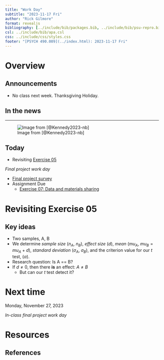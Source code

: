 ```yaml
---
title: "Work Day"
subtitle: "2023-11-17 Fri"
author: "Rick Gilmore"
format: revealjs
bibliography: [../include/bib/packages.bib, ../include/bib/psu-repro.bib]
csl: ../include/bib/apa.csl
css: ../include/css/styles.css
footer: "[PSYCH 490.009](../index.html): 2023-11-17 Fri"
---
```


# Overview

## Announcements

- No class next week. Thanksgiving Holiday.

## In the news {background-iframe="https://www.pewresearch.org/science/2023/11/14/americans-trust-in-scientists-positive-views-of-science-continue-to-decline/"}

---

![Image from [@Kennedy2023-nb]](../include/img/pew-survey-trust-in-science-2023-11-17.png)

## Today

- Revisiting [Exercise 05](../exercises/05-apes.qmd)

*Final project work day*

- [[Final project survey](https://forms.gle/L92wWFSpcdyLT4MR9)]{.orange_due}
- [Assignment Due]{.orange_due}
    - [Exercise 07: Data and materials sharing](../exercises/ex07-sharing.qmd)

# Revisiting Exercise 05

## Key ideas

- Two samples, A, B
- We determine *sample size* ($n_A$, $n_B$), *effect size* ($d$), *mean* ($mu_A$, $mu_B=mu_A+d$), *standard deviation* ($\sigma_A$, $\sigma_B$), and the criterion value for our $t$ test, ($\alpha$).
- Research question: Is A == B?
- If $d \neq 0$, then there **is** an effect: $A \neq B$
  - But can our $t$ test detect it?

# Next time

Monday, November 27, 2023

*In-class final project work day*

# Resources

## References